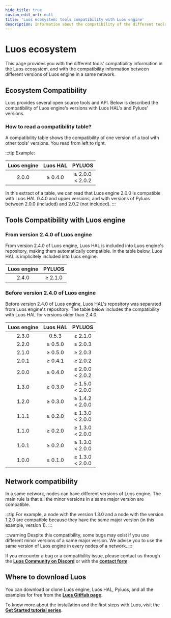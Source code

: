 ```yaml
---
hide_title: true
custom_edit_url: null
title: 'Luos ecosystem: tools compatibility with Luos engine'
description: Information about the compatibility of the different tools, as well as the compatibility between different versions of the Luos engine.
---
```



# Luos ecosystem

This page provides you with the different tools' compatibility information in the Luos ecosystem, and with the compatibility information between different versions of Luos engine in a same network.

## Ecosystem Compatibility

Luos provides several open source tools and API. Below is described the compatibility of Luos engine's versions with Luos HAL's and Pyluos' versions.

### How to read a compatibility table?

A compatibility table shows the compatibility of one version of a tool with other tools' versions. You read from left to right.

:::tip
Example:

| Luos engine | Luos HAL |         PYLUOS         |
| :---------: | :------: | :--------------------: |
|    2.0.0    | ≥ 0.4.0  | ≥ 2.0.0 <br /> < 2.0.2 |

In this extract of a table, we can read that Luos engine 2.0.0 is compatible with Luos HAL 0.4.0 and upper versions, and with versions of Pyluos between 2.0.0 (included) and 2.0.2 (not included).
:::

## Tools Compatibility with Luos engine

### From version 2.4.0 of Luos engine

From version 2.4.0 of Luos engine, Luos HAL is included into Luos engine's repository, making them automatically compatible. In the table below, Luos HAL is implicitely included into Luos engine.

| Luos engine | PYLUOS  |
| :---------: | :-----: |
|    2.4.0    | ≥ 2.1.0 |

### Before version 2.4.0 of Luos engine

Before version 2.4.0 of Luos engine, Luos HAL's repository was separated from Luos engine's repository. The table below includes the compatibility with Luos HAL for versions older than 2.4.0.

| Luos engine | Luos HAL |         PYLUOS         |
| :---------: | :------: | :--------------------: |
|    2.3.0    |  0.5.3   |        ≥ 2.1.0         |
|    2.2.0    | ≥ 0.5.0  |        ≥ 2.0.3         |
|    2.1.0    | ≥ 0.5.0  |        ≥ 2.0.3         |
|    2.0.1    | ≥ 0.4.1  |        ≥ 2.0.2         |
|    2.0.0    | ≥ 0.4.0  | ≥ 2.0.0 <br /> < 2.0.2 |
|    1.3.0    | ≥ 0.3.0  | ≥ 1.5.0 <br /> < 2.0.0 |
|    1.2.0    | ≥ 0.3.0  | ≥ 1.4.2 <br /> < 2.0.0 |
|    1.1.1    | ≥ 0.2.0  | ≥ 1.3.0 <br /> < 2.0.0 |
|    1.1.0    | ≥ 0.2.0  | ≥ 1.3.0 <br /> < 2.0.0 |
|    1.0.1    | ≥ 0.2.0  | ≥ 1.3.0 <br /> < 2.0.0 |
|    1.0.0    | ≥ 0.1.0  | ≥ 1.3.0 <br /> < 2.0.0 |

## Network compatibility

In a same network, nodes can have different versions of Luos engine. The main rule is that all the minor versions in a same major version are compatible.

:::tip
For example, a node with the version 1.3.0 and a node with the version 1.2.0 are compatible because they have the same major version (in this example, version 1).
:::

:::warning
Despite this compatibility, some bugs may exist if you use different minor versions of a same major version. We advise you to use the same version of Luos engine in every nodes of a network.
:::

If you encounter a bug or a compatibility issue, please contact us through the <a href="https://discord.gg/luos" target="_blank">**Luos Community on Discord<IconExternalLink width="10"></IconExternalLink>**</a> or with the <a href="https://docs.luos.io/feedbacks/send" target="_blank">**contact form<IconExternalLink width="10"></IconExternalLink>**</a>.

## Where to download Luos

You can download or clone Luos engine, Luos HAL, Pyluos, and all the examples for free from the <a href="https://github.com/Luos-io" target="_blank">**Luos GitHub page<IconExternalLink width="10"></IconExternalLink>**</a>.

To know more about the installation and the first steps with Luos, visit the <a href="https://docs.luos.io/tutorials/get-started" target="_blank">**Get Started tutorial series<IconExternalLink width="10"></IconExternalLink>**</a>.

